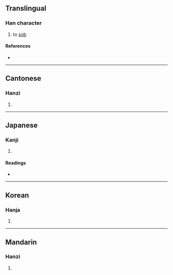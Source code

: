 {{character info/new}}
==Translingual==

===Han character===
{{Han char|rn=30|rad=口|as=07|sn=10|four=66017|canj=RRAU|ids=⿰口邑}}

# to [[sob]]

====References====
* {{Han ref|kx=0192.030|dkj=03700|dj=0411.110|hdz=10630.080|uh=5508|ud=21768|bh=D0FA|bd=53498}}

----

==Cantonese==

===Hanzi===
{{yue-hanzi|jyut=|y=yap1}}

# {{defn|lang=yue|sort=口07}}

----

==Japanese==

===Kanji===
{{ja-kanji|grade=|rs=口07}}

# {{defn|lang=ja|sort=口07}}

====Readings====
* {{ja-readings|on=[[おう]] (ō), [[ゆう]] (yū)|kun=[[なげく]] (nageku), [[むせぶ]] (musebu)}}

----

==Korean==

===Hanja===
{{ko-hanja|hangeul=[[읍]], [[압]]|rv=eup, ap|mr=ŭp, ap}}

# {{defn|lang=ko|sort=口07}}

----

==Mandarin==

===Hanzi===
{{cmn-hanzi|pin=[[yì]] ([[yi4]])|wg=i<sup>4</sup>}}

# {{defn|lang=cmn|sort=口07}}